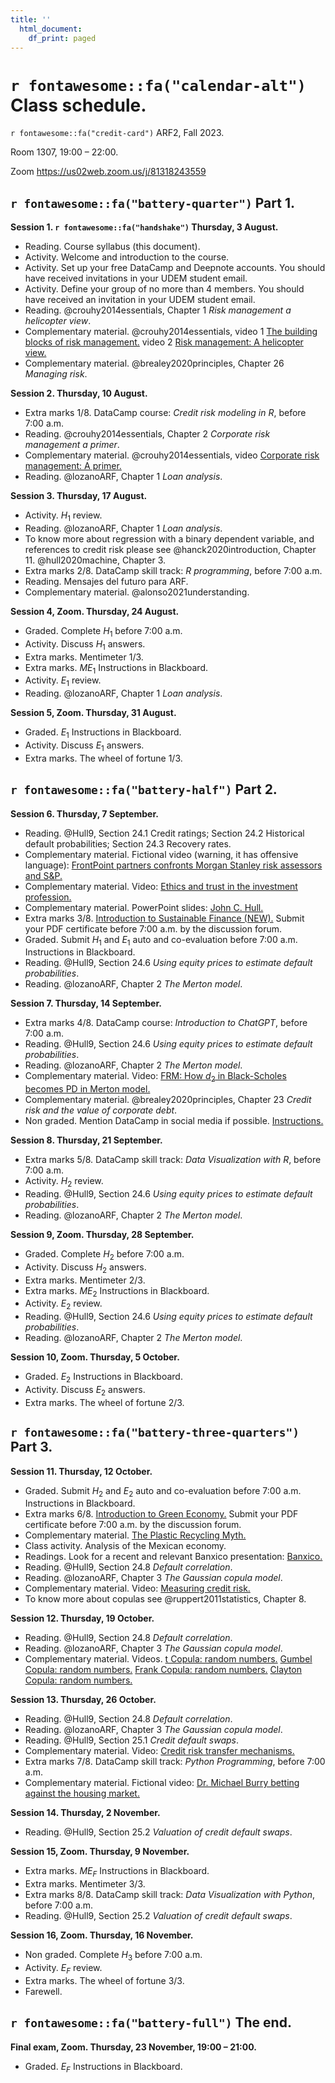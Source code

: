 ```yaml
---
title: ''
  html_document:
    df_print: paged
---
```


\newpage

# `r fontawesome::fa("calendar-alt")` Class schedule. 

`r fontawesome::fa("credit-card")` ARF2, Fall 2023. 

Room 1307, 19:00 – 22:00.

Zoom [https://us02web.zoom.us/j/81318243559](https://us02web.zoom.us/j/81318243559)

## `r fontawesome::fa("battery-quarter")` Part 1.

**Session 1. `r fontawesome::fa("handshake")` Thursday, 3 August.**

- Reading. Course syllabus (this document).
- Activity. Welcome and introduction to the course.
- Activity. Set up your free DataCamp and Deepnote accounts. You should have received invitations in your UDEM student email.
- Activity. Define your group of no more than 4 members. You should have received an invitation in your UDEM student email.
- Reading. @crouhy2014essentials, Chapter 1 *Risk management a helicopter view*.
- Complementary material. @crouhy2014essentials, video 1 [The building blocks of risk management.](https://youtu.be/sKMt1qzmGfU) video 2 [Risk management: A helicopter view.](https://youtu.be/PJbRtIVGdaI)
- Complementary material. @brealey2020principles, Chapter 26 *Managing risk*.

**Session 2. Thursday, 10 August.**

- Extra marks 1/8. DataCamp course: *Credit risk modeling in R*, before 7:00 a.m.
- Reading. @crouhy2014essentials, Chapter 2 *Corporate risk management a primer*.
- Complementary material. @crouhy2014essentials, video [Corporate risk management: A primer.](https://youtu.be/YWpfwi8wD4c)
- Reading. @lozanoARF, Chapter 1 *Loan analysis*.

**Session 3. Thursday, 17 August.**

- Activity. $H_1$ review.
- Reading. @lozanoARF, Chapter 1 *Loan analysis*.
- To know more about regression with a binary dependent variable, and references to credit risk please see @hanck2020introduction, Chapter 11. @hull2020machine, Chapter 3.
- Extra marks 2/8. DataCamp skill track: *R programming*, before 7:00 a.m.
- Reading. Mensajes del futuro para ARF.
- Complementary material. @alonso2021understanding.

**Session 4, Zoom. Thursday, 24 August.**

- Graded. Complete $H_1$ before 7:00 a.m.
- Activity. Discuss $H_1$ answers.
- Extra marks. Mentimeter 1/3.
- Extra marks. $ME_1$ Instructions in Blackboard.
- Activity. $E_1$ review.
- Reading. @lozanoARF, Chapter 1 *Loan analysis*.

**Session 5, Zoom. Thursday, 31 August.**

- Graded. $E_1$ Instructions in Blackboard.
- Activity. Discuss $E_1$ answers.
- Extra marks. The wheel of fortune 1/3.

## `r fontawesome::fa("battery-half")` Part 2.

**Session 6. Thursday, 7 September.**

- Reading. @Hull9, Section 24.1 Credit ratings; Section 24.2 Historical default probabilities; Section 24.3 Recovery rates.
- Complementary material. Fictional video (warning, it has offensive language): [FrontPoint partners confronts Morgan Stanley risk assessors and S&P.](https://youtu.be/Vvxbc8L4s64)
- Complementary material. Video: [Ethics and trust in the investment profession.](https://youtu.be/azBhDSjBRS0)
- Complementary material. PowerPoint slides: [John C. Hull.](https://www-2.rotman.utoronto.ca/~hull/ofodslides/index.html)
- Extra marks 3/8. [Introduction to Sustainable Finance (NEW).](https://unccelearn.org/course/view.php?id=139&page=overview) Submit your PDF certificate before 7:00 a.m. by the discussion forum.
- Graded. Submit $H_1$ and $E_1$ auto and co-evaluation before 7:00 a.m. Instructions in Blackboard.
- Reading. @Hull9, Section 24.6 *Using equity prices to estimate default probabilities*.
- Reading. @lozanoARF, Chapter 2 *The Merton model*.

**Session 7. Thursday, 14 September.**

- Extra marks 4/8. DataCamp course: *Introduction to ChatGPT*, before 7:00 a.m.
- Reading. @Hull9, Section 24.6 *Using equity prices to estimate default probabilities*.
- Reading. @lozanoARF, Chapter 2 *The Merton model*.
- Complementary material. Video: [FRM: How $d_2$ in Black-Scholes becomes PD in Merton model.](https://youtu.be/lV0ytJYbVzc)
- Complementary material. @brealey2020principles, Chapter 23 *Credit risk and the value of corporate debt*.
- Non graded. Mention DataCamp in social media if possible. [Instructions.](https://docs.google.com/document/d/1Dv-L036CZWsZCmn9W5p0ikgetlc4GcT-NQ9Rp_HebE0/edit)

**Session 8. Thursday, 21 September.**

- Extra marks 5/8. DataCamp skill track: *Data Visualization with R*, before 7:00 a.m.
- Activity. $H_2$ review.
- Reading. @Hull9, Section 24.6 *Using equity prices to estimate default probabilities*.
- Reading. @lozanoARF, Chapter 2 *The Merton model*.

**Session 9, Zoom. Thursday, 28 September.**

- Graded. Complete $H_2$ before 7:00 a.m.
- Activity. Discuss $H_2$ answers.
- Extra marks. Mentimeter 2/3.
- Extra marks. $ME_2$ Instructions in Blackboard.
- Activity. $E_2$ review.
- Reading. @Hull9, Section 24.6 *Using equity prices to estimate default probabilities*.
- Reading. @lozanoARF, Chapter 2 *The Merton model*.

**Session 10, Zoom. Thursday, 5 October.**

- Graded. $E_2$ Instructions in Blackboard.
- Activity. Discuss $E_2$ answers.
- Extra marks. The wheel of fortune 2/3.

## `r fontawesome::fa("battery-three-quarters")` Part 3.

**Session 11. Thursday, 12 October.**

- Graded. Submit $H_2$ and $E_2$ auto and co-evaluation before 7:00 a.m. Instructions in Blackboard.
- Extra marks 6/8. [Introduction to Green Economy.](https://unccelearn.org/course/view.php?id=51&page=overview) Submit your PDF certificate before 7:00 a.m. by the discussion forum.
- Complementary material. [The Plastic Recycling Myth.](https://youtu.be/zZlRhCDzh2A)
- Class activity. Analysis of the Mexican economy.
- Readings. Look for a recent and relevant Banxico presentation: [Banxico.](https://www.banxico.org.mx/publicaciones-y-prensa/presentaciones/presentaciones-junta-gobierno.html)
- Reading. @Hull9, Section 24.8 *Default correlation*.
- Reading. @lozanoARF, Chapter 3 *The Gaussian copula model*.
- Complementary material. Video: [Measuring credit risk.](https://youtu.be/03nNzt8PyYM)
- To know more about copulas see @ruppert2011statistics, Chapter 8.

**Session 12. Thursday, 19 October.**

- Reading. @Hull9, Section 24.8 *Default correlation*.
- Reading. @lozanoARF, Chapter 3 *The Gaussian copula model*.
- Complementary material. Videos. [t Copula: random numbers.](https://youtu.be/XZPVnanmEtw) [Gumbel Copula: random numbers.](https://youtu.be/Oq27fu86ahU) [Frank Copula: random numbers.](https://youtu.be/4OOF_FTrZ3w) [Clayton Copula: random numbers.](https://youtu.be/vtzkgnWjFQ4)

**Session 13. Thursday, 26 October.**

- Reading. @Hull9, Section 24.8 *Default correlation*.
- Reading. @lozanoARF, Chapter 3 *The Gaussian copula model*.
- Reading. @Hull9, Section 25.1 *Credit default swaps*.
- Complementary material. Video: [Credit risk transfer mechanisms.](https://youtu.be/nEp2RfweCjs)
- Extra marks 7/8. DataCamp skill track: *Python Programming*, before 7:00 a.m.
- Complementary material. Fictional video: [Dr. Michael Burry betting against the housing market.](https://youtu.be/dqDu1sHoIAw)

**Session 14. Thursday, 2 November.**

- Reading. @Hull9, Section 25.2 *Valuation of credit default swaps*.

**Session 15, Zoom. Thursday, 9 November.**

- Extra marks. $ME_F$ Instructions in Blackboard.
- Extra marks. Mentimeter 3/3.
- Extra marks 8/8. DataCamp skill track: *Data Visualization with Python*, before 7:00 a.m.
- Reading. @Hull9, Section 25.2 *Valuation of credit default swaps*.

**Session 16, Zoom. Thursday, 16 November.**

- Non graded. Complete $H_3$ before 7:00 a.m.
- Activity. $E_F$ review.
- Extra marks. The wheel of fortune 3/3.
- Farewell.

## `r fontawesome::fa("battery-full")` The end.

**Final exam, Zoom. Thursday, 23 November, 19:00 – 21:00.**

- Graded. $E_F$ Instructions in Blackboard.

\newpage





